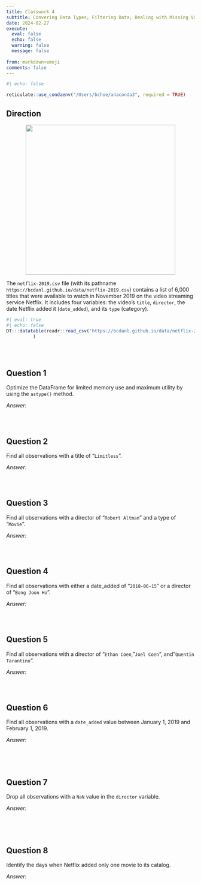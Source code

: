 ```yaml
---
title: Classwork 4
subtitle: Convering Data Types; Filtering Data; Dealing with Missing Values/Duplicates
date: 2024-02-27
execute: 
  eval: false
  echo: false
  warning: false
  message: false
  
from: markdown+emoji
comments: false
---
```


```r
#| echo: false

reticulate::use_condaenv("/Users/bchoe/anaconda3", required = TRUE)
```



## Direction


<p align="center">
  <img src="https://bcdanl.github.io/lec_figs/netflix.png" width="400px">
</p>


The `netflix-2019.csv` file (with its pathname `https://bcdanl.github.io/data/netflix-2019.csv`) contains a list of 6,000 titles that were available to watch in November 2019 on the video streaming service Netflix. It includes four variables: the video’s `title`, `director`, the date Netflix added it (`date_added`), and its `type` (category). 



<!-- <div style="position: relative;"> -->
<!--   <button onclick="scrollTable(-200)" style="position: absolute; z-index: 1000; top: 0; left: 70px; border: 1px solid grey; width: 25px; height: 40px; background-color: #ededed;">←</button> -->
<!--   <button onclick="scrollTable(200)" style="position: absolute; z-index: 1000; top: 0; left: 95px; border: 1px solid grey; width: 25px; height: 40px; background-color: #ededed;">→</button> -->
<!-- </div> -->


<script>
function scrollTable(offset) {
  // Ensure we're targeting the scroll body of the DataTable specifically
  var scrollBody = $('#exampleTable .dataTables_scrollBody');
  
  // Check if the scrollBody is found
  console.log(scrollBody.length); // For debugging, should be 1 if found
  
  scrollBody.animate({
    scrollLeft: '+=' + offset
  }, 'fast');
}
</script>


```r
#| eval: true
#| echo: false
DT:::datatable(readr::read_csv('https://bcdanl.github.io/data/netflix-2019.csv')
          )
```

<br><br>



## Question 1
Optimize the DataFrame for limited memory use and maximum utility by using the `astype()` method.

*Answer:*
```python

```

<br>



## Question 2
Find all observations with a title of "`Limitless`".

*Answer:*
```python

```

<br>



## Question 3
Find all observations with a director of "`Robert Altman`" and a type of "`Movie`".

*Answer:*
```python

```

<br>



## Question 4
Find all observations with either a date_added of "`2018-06-15`" or a director of "`Bong Joon Ho`".

*Answer:*
```python

```

<br>



## Question 5
Find all observations with a director of "`Ethan Coen`, "`Joel Coen`", and "`Quentin Tarantino`".

*Answer:*
```python

```

<br>



## Question 6
Find all observations with a `date_added` value between January 1, 2019 and February 1, 2019.

*Answer:*
```python

```

<br><br>



## Question 7
Drop all observations with a `NaN` value in the `director` variable.

*Answer:*
```python

```

<br><br>



## Question 8
Identify the days when Netflix added only one movie to its catalog.

*Answer:*
```python

```

<br><br>
